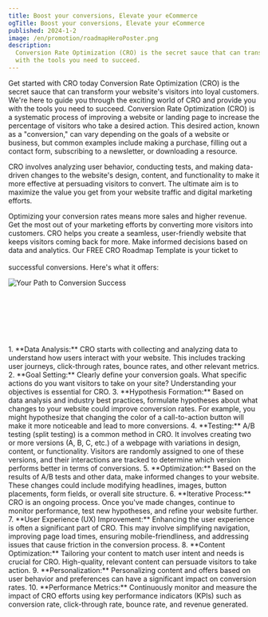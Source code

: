 ```yaml
---
title: Boost your conversions, Elevate your eCommerce
ogTitle: Boost your conversions, Elevate your eCommerce
published: 2024-1-2
image: /en/promotion/roadmapHeroPoster.png
description:
  Conversion Rate Optimization (CRO) is the secret sauce that can transform your website's visitors into loyal customers. We're here to guide you through the exciting world of CRO and provide you
  with the tools you need to succeed.
---
```


<GalleryHero src='/en/promotion/roadmapHeroPoster.png' videoSrc='/en/promotion/roadmapHero.mp4' formTitle='Download our Free CRO Roadmap Template' slug={slug} lang={lang}>
  <Subtext>Get started with CRO today</Subtext>
  <Title>Boost your conversions, Elevate your eCommerce</Title>
  <Description>
    Conversion Rate Optimization (CRO) is the secret sauce that can transform your website's visitors into loyal customers. We're here to guide you through the exciting world of CRO and provide you
    with the tools you need to succeed.
  </Description>
</GalleryHero>

<BlockCenter title="What is CRO" textCenter>
  Conversion Rate Optimization (CRO) is a systematic process of improving a website or landing page to increase the percentage of visitors who take a desired action. This desired action, known as a "conversion," can vary depending on the goals of a website or business, but common examples include making a purchase, filling out a contact form, subscribing to a newsletter, or downloading a resource.

CRO involves analyzing user behavior, conducting tests, and making data-driven changes to the website's design, content, and functionality to make it more effective at persuading visitors to convert. The ultimate aim is to maximize the value you get from your website traffic and digital marketing efforts.

</BlockCenter>

<GalleryBlocks title='Why CRO Matters'>
  <Block title='Increase Revenue' icon='display-chart-up-circle-dollar'>
    Optimizing your conversion rates means more sales and higher revenue.
  </Block>
  <Block title='Maximize Marketing ROI' icon='sack-dollar'>
    Get the most out of your marketing efforts by converting more visitors into customers.
  </Block>
  <Block title='Enhance User Experience' icon='comment-smile'>
    CRO helps you create a seamless, user-friendly website that keeps visitors coming back for more.
  </Block>
  <Block title='Data-driven decisions' icon='head-side-brain'>
    Make informed decisions based on data and analytics.
  </Block>
</GalleryBlocks>

<BlockCenter title='Your Path to Conversion Success' textCenter>
  Our FREE CRO Roadmap Template is your ticket to<br></br>successful conversions. Here's what it offers:

![Your Path to Conversion Success](/en/promotion/conversionSuccess.png 'Your Path to Conversion
  Success')

</BlockCenter>

<Box cta='DOWNLOAD NOW' ctaLink='#'>
  <Title>Get started with CRO today by downloading our FREE CRO Roadmap Template.</Title>
</Box>
<br></br>
<br></br>
<br></br>

<BlockCenter title="Here are key components of Conversion Rate Optimization" textWide>
  1. **Data Analysis:** CRO starts with collecting and analyzing data to understand how users interact with your website. This includes tracking user journeys, click-through rates, bounce rates, and other relevant metrics.
  2. **Goal Setting:** Clearly define your conversion goals. What specific actions do you want visitors to take on your site? Understanding your objectives is essential for CRO.
  3. **Hypothesis Formation:** Based on data analysis and industry best practices, formulate hypotheses about what changes to your website could improve conversion rates. For example, you might hypothesize that changing the color of a call-to-action button will make it more noticeable and lead to more conversions.
  4. **Testing:** A/B testing (split testing) is a common method in CRO. It involves creating two or more versions (A, B, C, etc.) of a webpage with variations in design, content, or functionality. Visitors are randomly assigned to one of these versions, and their interactions are tracked to determine which version performs better in terms of conversions.
  5. **Optimization:** Based on the results of A/B tests and other data, make informed changes to your website. These changes could include modifying headlines, images, button placements, form fields, or overall site structure.
  6. **Iterative Process:** CRO is an ongoing process. Once you've made changes, continue to monitor performance, test new hypotheses, and refine your website further.
  7. **User Experience (UX) Improvement:** Enhancing the user experience is often a significant part of CRO. This may involve simplifying navigation, improving page load times, ensuring mobile-friendliness, and addressing issues that cause friction in the conversion process.
  8. **Content Optimization:** Tailoring your content to match user intent and needs is crucial for CRO. High-quality, relevant content can persuade visitors to take action.
  9. **Personalization:** Personalizing content and offers based on user behavior and preferences can have a significant impact on conversion rates.
  10. **Performance Metrics:** Continuously monitor and measure the impact of CRO efforts using key performance indicators (KPIs) such as conversion rate, click-through rate, bounce rate, and revenue generated.

</BlockCenter>
